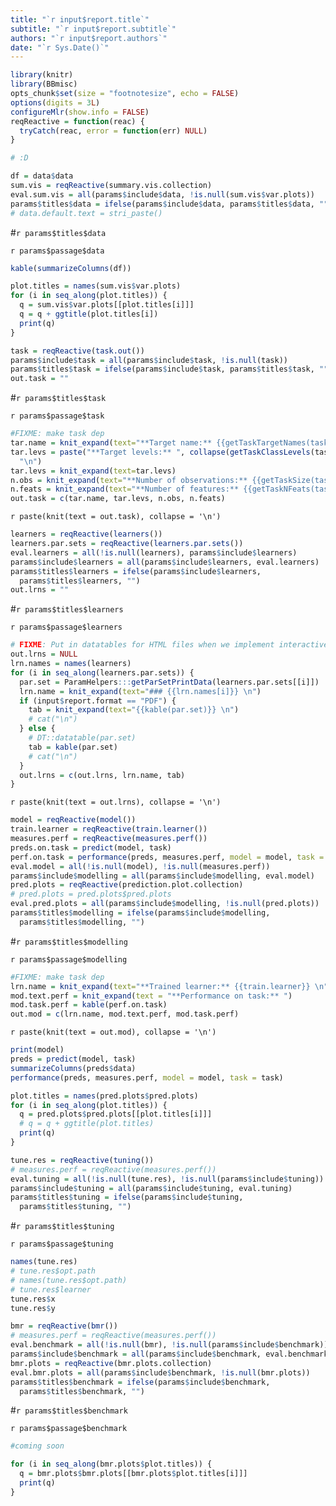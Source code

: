 ```yaml
---
title: "`r input$report.title`"
subtitle: "`r input$report.subtitle`"
authors: "`r input$report.authors`"
date: "`r Sys.Date()`"
---
```


```r
library(knitr)
library(BBmisc)
opts_chunk$set(size = "footnotesize", echo = FALSE)
options(digits = 3L)
configureMlr(show.info = FALSE)
reqReactive = function(reac) {
  tryCatch(reac, error = function(err) NULL)
}
````

```r
# :D
```


```r
df = data$data
sum.vis = reqReactive(summary.vis.collection)
eval.sum.vis = all(params$include$data, !is.null(sum.vis$var.plots))
params$titles$data = ifelse(params$include$data, params$titles$data, "")
# data.default.text = stri_paste()
```

#`r params$titles$data`

`r params$passage$data`

```r
kable(summarizeColumns(df))
```

```r
plot.titles = names(sum.vis$var.plots)
for (i in seq_along(plot.titles)) {
  q = sum.vis$var.plots[[plot.titles[i]]]
  q = q + ggtitle(plot.titles[i])
  print(q)
}
```

\newpage


```r
task = reqReactive(task.out())
params$include$task = all(params$include$task, !is.null(task))
params$titles$task = ifelse(params$include$task, params$titles$task, "")
out.task = ""
```

#`r params$titles$task`

`r params$passage$task`

```r
#FIXME: make task dep
tar.name = knit_expand(text="**Target name:** {{getTaskTargetNames(task)}} \n")
tar.levs = paste("**Target levels:** ", collapse(getTaskClassLevels(task), sep = ", "),
  "\n")
tar.levs = knit_expand(text=tar.levs)
n.obs = knit_expand(text="**Number of observations:** {{getTaskSize(task)}} \n")
n.feats = knit_expand(text="**Number of features:** {{getTaskNFeats(task)}} \n")
out.task = c(tar.name, tar.levs, n.obs, n.feats)
```

`r paste(knit(text = out.task), collapse = '\n')`

\newpage


```r
learners = reqReactive(learners())
learners.par.sets = reqReactive(learners.par.sets())
eval.learners = all(!is.null(learners), params$include$learners)
params$include$learners = all(params$include$learners, eval.learners)
params$titles$learners = ifelse(params$include$learners,
  params$titles$learners, "")
out.lrns = ""
```

#`r params$titles$learners`

`r params$passage$learners`

```r
# FIXME: Put in datatables for HTML files when we implement interactive code chunks
out.lrns = NULL
lrn.names = names(learners)
for (i in seq_along(learners.par.sets)) {
  par.set = ParamHelpers:::getParSetPrintData(learners.par.sets[[i]])
  lrn.name = knit_expand(text="### {{lrn.names[i]}} \n")
  if (input$report.format == "PDF") {
    tab = knit_expand(text="{{kable(par.set)}} \n")
    # cat("\n")
  } else {
    # DT::datatable(par.set)
    tab = kable(par.set)
    # cat("\n")
  }
  out.lrns = c(out.lrns, lrn.name, tab)
}
```

`r paste(knit(text = out.lrns), collapse = '\n')`

\newpage


```r
model = reqReactive(model())
train.learner = reqReactive(train.learner())
measures.perf = reqReactive(measures.perf())
preds.on.task = predict(model, task)
perf.on.task = performance(preds, measures.perf, model = model, task = task)
eval.model = all(!is.null(model), !is.null(measures.perf))
params$include$modelling = all(params$include$modelling, eval.model)
pred.plots = reqReactive(prediction.plot.collection)
# pred.plots = pred.plots$pred.plots
eval.pred.plots = all(params$include$modelling, !is.null(pred.plots))
params$titles$modelling = ifelse(params$include$modelling,
  params$titles$modelling, "")
```

#`r params$titles$modelling`

`r params$passage$modelling`

```r
#FIXME: make task dep
lrn.name = knit_expand(text="**Trained learner:** {{train.learner}} \n")
mod.text.perf = knit_expand(text = "**Performance on task:** ")
mod.task.perf = kable(perf.on.task)
out.mod = c(lrn.name, mod.text.perf, mod.task.perf)
```

`r paste(knit(text = out.mod), collapse = '\n')`

```r
print(model)
preds = predict(model, task)
summarizeColumns(preds$data)
performance(preds, measures.perf, model = model, task = task)
```

```r
plot.titles = names(pred.plots$pred.plots)
for (i in seq_along(plot.titles)) {
  q = pred.plots$pred.plots[[plot.titles[i]]]
  # q = q + ggtitle(plot.titles)
  print(q)
}
```

\newpage


```r
tune.res = reqReactive(tuning())
# measures.perf = reqReactive(measures.perf())
eval.tuning = all(!is.null(tune.res), !is.null(params$include$tuning))
params$include$tuning = all(params$include$tuning, eval.tuning)
params$titles$tuning = ifelse(params$include$tuning,
  params$titles$tuning, "")
```

#`r params$titles$tuning`

`r params$passage$tuning`

```r
names(tune.res)
# tune.res$opt.path
# names(tune.res$opt.path)
# tune.res$learner
tune.res$x
tune.res$y
```

\newpage


```r
bmr = reqReactive(bmr())
# measures.perf = reqReactive(measures.perf())
eval.benchmark = all(!is.null(bmr), !is.null(params$include$benchmark))
params$include$benchmark = all(params$include$benchmark, eval.benchmark)
bmr.plots = reqReactive(bmr.plots.collection)
eval.bmr.plots = all(params$include$benchmark, !is.null(bmr.plots))
params$titles$benchmark = ifelse(params$include$benchmark,
  params$titles$benchmark, "")
```

#`r params$titles$benchmark`

`r params$passage$benchmark`

```r
#coming soon
```

```r
for (i in seq_along(bmr.plots$plot.titles)) {
  q = bmr.plots$bmr.plots[[bmr.plots$plot.titles[i]]]
  print(q)
}
```


